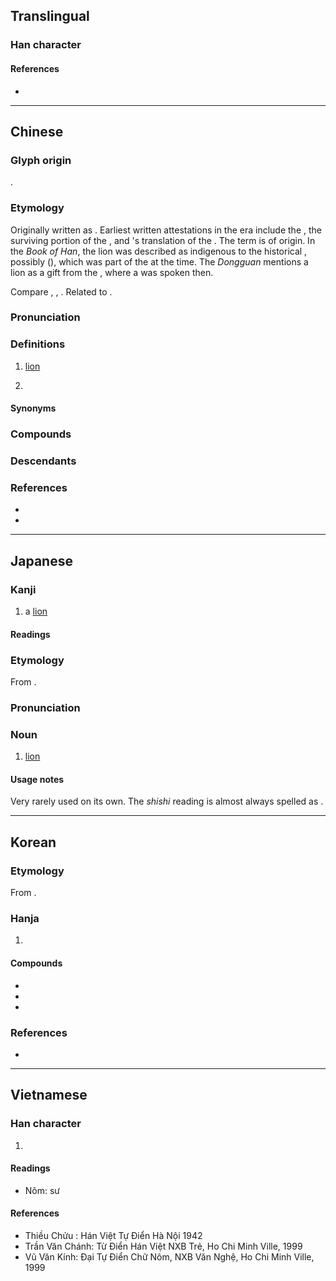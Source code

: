 {{also|狮}}
{{character info}}
==Translingual==

===Han character===
{{Han char|rn=94|rad=犬|as=10|sn=13|four=41227|canj=KHHRB|ids=⿰犭師}}

====References====
* {{Han ref|kx=0717.100|dkj=20609|dj=1128.250|hdz=21363.040|uh=7345|ud=29509|bh=B7E0|bd=47072}}

----

==Chinese==
{{zh-forms|s=狮|alt=師-archaic}}

===Glyph origin===
{{Han etym}}
{{Han compound|犭|師|ls=psc|c1=s|c2=p|t1=dog; beast}}.

===Etymology===
Originally written as {{zh-m|*師}}. Earliest written attestations in the {{w|Eastern Han}} era include the ''{{w|Book of Han}}'' {{defdate|before 111}}, the surviving portion of the ''{{w|東觀漢記|Dongguan Hanji|lang=zh}}'' {{defdate|{{circa2|150|short=yes}}}}, and {{w|Lokaksema (Buddhist monk)|Lokakṣema}}'s translation of the ''{{w|Aṣṭasāhasrikā Prajñāpāramitā}}'' {{defdate|179}}. The term is of {{der|zh|ira}} origin. In the ''Book of Han'', the lion was described as indigenous to the historical {{och-l|烏弋山離|id=1,1,1,2|Alexandria}}, possibly {{w|Alexandria Prophthasia}} ({{zh-ref|Yu, 1998}}), which was part of the {{w|Parthian Empire}} at the time. The ''Dongguan'' mentions a lion as a gift from the {{w|Shule Kingdom}}, where a {{w|Saka language}} was spoken then.

Compare {{cog|pal|𐫢𐫃𐫡|ts=šagr, šēr|t=lion; (astronomy) Leo}}, {{cog|xpr|𐫢𐫡𐫃|ts=šarɣ}}, {{cog|kho|sarau||lion}}. Related to {{och-l|狻猊}}.

===Pronunciation===
{{zh-pron
|m=shī
|m-s=
|c=si1
|c-t=lhu1
|g=
|h=pfs=sṳ̂
|j=si1
|mb=sú
|md=săi
|mn=sai/xm,zz,tw:su/qz:sir
|mn_note=su/sir - literary; sai - vernacular
|mn-t=sai1
|w=1sr
|x=
|mc=y
|oc=y
|cat=n
}}

===Definitions===
{{zh-hanzi}}

# [[lion]]
# {{zh-div|嶼}} {{place|zh|t={{w|Shi Islet|Shi}}|islet|rural township/Lieyu|county/Kinmen<!--|province/Fujian-->|c/Taiwan}}

====Synonyms====
{{zh-dial|獅子}}

===Compounds===
{{zh-der|獅子|獅鷲|人中獅子|小獅座|河東獅吼|河東獅子|海獅|獅城|獅子口|獅子吼|獅子山|獅子座|獅子搏兔|獅子會|獅子狗|獅子頭|獅舞|獅蠻|睡獅|石獅子|舞獅|蟻獅|風獅爺|珞獅路|獅南|獅潭|雌獅|弄獅|好鼻獅:hó-phīⁿ-sai;Min Nan}}

===Descendants===
{{CJKV||し|사|sư}}

===References===
* {{R:twedu|A02534}}
* {{thcwd|9751}}

----

==Japanese==

===Kanji===
{{ja-kanji|grade=n|rs=犬10}}

# a [[lion]]

====Readings====
{{ja-readings
|goon=し
|kanon=し
|kun=
}}

===Etymology===
From {{der|ja|ltc|-|sort=し}} {{ltc-l|獅}}.

===Pronunciation===
{{ja-pron|yomi=goon|し}}

===Noun===
{{ja-noun|し}}

# [[lion]]

====Usage notes====
Very rarely used on its own. The ''shishi'' reading is almost always spelled as {{m|ja|獅子}}.

----

==Korean==

===Etymology===
From {{der|ko|ltc|-}} {{ltc-l|獅}}. {{hanja-hunmong|ᄉᆞ|so|獸畜#상18A}}

===Hanja===
{{ko-hanja-search}}
{{ko-hanja|사자|사}}

# {{hanja form of|사|[[lion]]}}

====Compounds====
{{top3}}
* {{ko-l|사자|獅子}}
* {{ko-l|사자좌|獅子座}}
* {{ko-l|사자무|獅子舞}}
{{bottom}}

===References===
* {{R:hanjadoc|7207}}

----

==Vietnamese==

===Han character===
{{vi-readings|reading=sư|rs=犬10}}

# {{rfdef|vi|sort=犬10}}

====Readings====
* Nôm: sư

====References====
* Thiều Chửu : Hán Việt Tự Điển Hà Nội 1942
* Trần Văn Chánh: Từ Điển Hán Việt NXB Trẻ, Ho Chi Minh Ville, 1999
* Vũ Văn Kính: Đại Tự Điển Chữ Nôm, NXB Văn Nghệ, Ho Chi Minh Ville, 1999